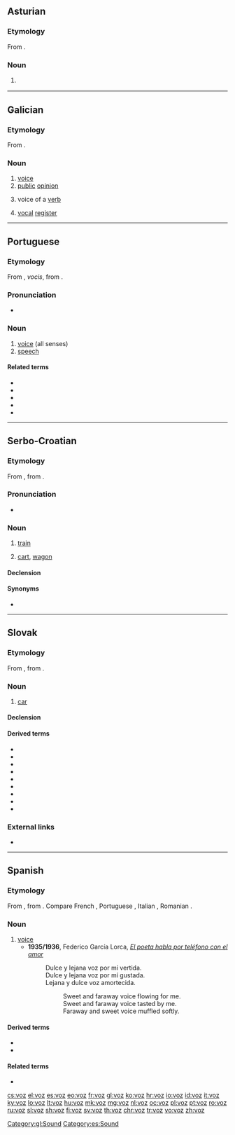 ==Asturian==

===Etymology===
From {{etyl|la|ast}} {{m|la|vox|vox, vocis}}.

===Noun===
{{ast-noun|f|voces}}

# {{l/en|voice}} {{gloss|sound uttered by the mouth}}

----
==Galician==

===Etymology===
From {{etyl|la|gl}} {{m|la|vox|vox, vocis}}.

===Noun===
{{gl-noun|f|voces}}

# [[voice]]
# [[public]] [[opinion]]
# {{context|grammar|lang=gl}} voice of a [[verb]]
# {{context|music|lang=gl}} [[vocal]] [[register]]

[[Category:gl:Sound]]

----
==Portuguese==

===Etymology===
From {{etyl|la|pt}} {{term|vox|lang=la}}, ''vocis'', from {{etyl|ine-pro|pt}} {{m|ine-pro|*wṓkʷs}}.

===Pronunciation===
* {{a|PT}} {{IPA|/ˈvɔʃ/|lang=pt}}

===Noun===
{{pt-noun|f|es}}

# [[voice]] (all senses)
# [[speech]]

====Related terms====
* {{l|pt|vocação}}
* {{l|pt|vocal}}
* {{l|pt|vogal}}
* {{l|pt|vozear}}
* {{l|pt|vozeiro}}

----
==Serbo-Croatian==

===Etymology===
From {{etyl|sla-pro|sh}} {{m|sla-pro|*vozъ|*vôzъ}}, from {{etyl|ine-pro|sh}} {{m|ine-pro|*weǵʰ-}}.

===Pronunciation===
* {{IPA|/ʋôːz/|lang=sh}}

===Noun===
{{sh-noun|g=m|head=vȏz|r|воз|во̑з}}

# {{label|sh|Bosnian|Serbian}} [[train]]
# [[cart]], [[wagon]]

====Declension====
{{sh-decl-noun
|vȏz|vòzovi
|voza|vozova
|vozu|vozovima
|voz|vozove
|vozu|vozovi
|vozu|vozovima
|vozom|vozovima
}}

====Synonyms====
* {{l|sh|vlȃk}}

----

==Slovak==

===Etymology===
From {{etyl|sla-pro|sk}} {{m|sla-pro|*vozъ}}, from {{etyl|ine-pro|sk}} {{m|ine-pro|*weǵʰ-}}.

===Noun===
{{sk-noun|g=m|gen=voza|pl=vozy|decl=dub}}

# [[car]]

====Declension====
{{sk-decl-noun|voz|[[voza]], [[vozu]]|vozu|voz|voze|vozom|vozy|vozov|vozom|vozy|vozoch|vozmi}}

====Derived terms====
* {{l|sk|vozík|g=m}}
* {{l|sk|voziť|voziť (sa)}}
* {{l|sk|Veľký Voz|g=m}}
* {{l|sk|vozový}}
* {{l|sk|vozíček|g=m}}
* {{l|sk|vozeň|g=m}}
* {{l|sk|vozidlo|g=n}}
* {{l|sk|vozisko|g=n}}
* {{l|sk|vozovňa|g=f}}

===External links===
* {{R:SDK}}

----

==Spanish==

===Etymology===
From {{etyl|la|es}} {{m|la|vox|vox, vocis}}, from {{etyl|ine-pro|es}} {{m|ine-pro|*wṓkʷs}}. Compare French {{m|fr|voix}}, Portuguese {{m|pt|voz}}, Italian {{m|it|voce}}, Romanian {{m|ro|voce}}.

===Noun===
{{es-noun|f|voces}}

# [[voice]]
#* '''1935/1936''', Federico García Lorca, ''[[s:es:El poeta habla por teléfono con el amor|El poeta habla por teléfono con el amor]]''
#*: Dulce y lejana voz por mí vertida.
#*: Dulce y lejana voz por mí gustada.
#*: Lejana y dulce voz amortecida.
#*::Sweet and faraway voice flowing for me.
#*::Sweet and faraway voice tasted by me.
#*::Faraway and sweet voice muffled softly.

====Derived terms====
* {{l|es|talento voz}}
* {{l|es|vocero}}

====Related terms====
* {{l|es|vocear}}

[[Category:es:Sound]]

[[cs:voz]]
[[el:voz]]
[[es:voz]]
[[eo:voz]]
[[fr:voz]]
[[gl:voz]]
[[ko:voz]]
[[hr:voz]]
[[io:voz]]
[[id:voz]]
[[it:voz]]
[[ky:voz]]
[[lo:voz]]
[[lt:voz]]
[[hu:voz]]
[[mk:voz]]
[[mg:voz]]
[[nl:voz]]
[[oc:voz]]
[[pl:voz]]
[[pt:voz]]
[[ro:voz]]
[[ru:voz]]
[[sl:voz]]
[[sh:voz]]
[[fi:voz]]
[[sv:voz]]
[[th:voz]]
[[chr:voz]]
[[tr:voz]]
[[vo:voz]]
[[zh:voz]]
